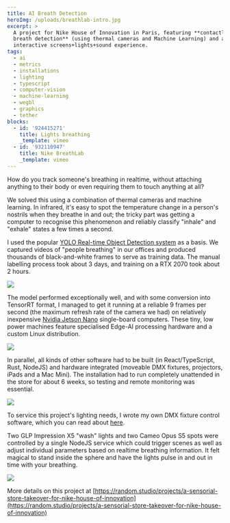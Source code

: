 ```yaml
---
title: AI Breath Detection
heroImg: /uploads/breathlab-intro.jpg
excerpt: >
  A project for Nike House of Innovation in Paris, featuring **contactless
  breath detection** (using thermal cameras and Machine Learning) and an
  interactive screens+lights+sound experience.
tags:
  - ai
  - metrics
  - installations
  - lighting
  - typescript
  - computer-vision
  - machine-learning
  - wegbl
  - graphics
  - tether
blocks:
  - id: '924415271'
    title: Lights breathing
    _template: vimeo
  - id: '932110947'
    title: Nike BreathLab
    _template: vimeo
---
```


How do you track someone's breathing in realtime, without attaching anything to their body or even requiring them to touch anything at all?

We solved this using a combination of thermal cameras and machine learning. In infrared, it's easy to spot the temperature change in a person's nostrils when they breathe in and out; the tricky part was getting a computer to recognise this phenomenon and reliably classify "inhale" and "exhale" states a few times a second.

I used the popular [YOLO Real-time Object Detection system](https://pjreddie.com/darknet/yolo/) as a basis. We captured videos of "people breathing" in our offices and produced thousands of black-and-white frames to serve as training data. The manual labelling process took about 3 days, and training on a RTX 2070 took about 2 hours.

![](/uploads/labelling-0.1-2.gif)

The model performed exceptionally well, and with some conversion into TensorRT format, I managed to get it running at a reliable 9 frames per second (the maximum refresh rate of the camera we had) on relatively inexpensive [Nvidia Jetson Nano](https://www.nvidia.com/en-us/autonomous-machines/embedded-systems/jetson-nano/product-development/) single-board computers. These tiny, low power machines feature specialised Edge-AI processing hardware and a custom Linux distribution.

![](/uploads/thermal-uncovered.jpg)

In parallel, all kinds of other software had to be built (in React/TypeScript, Rust, NodeJS) and hardware integrated (moveable DMX fixtures, projectors, iPads and a Mac Mini). The installation had to run completely unattended in the store for about 6 weeks, so testing and remote monitoring was essential.

![](/uploads/breathlab-metrics.jpg)

To service this project's lighting needs, I wrote my own DMX fixture control software, which you can read about [here](/projects/ArtNet%20Lighting%20Desk).

Two GLP Impression X5 "wash" lights and two Cameo Opus S5 spots were controlled by a single NodeJS service which could trigger scenes as well as adjust individual parameters based on realtime breathing information. It felt magical to stand inside the sphere and have the lights pulse in and out in time with your breathing.

![](/uploads/breathlab-sketches.jpg)

More details on this project at [https://random.studio/projects/a-sensorial-store-takeover-for-nike-house-of-innovation](https://random.studio/projects/a-sensorial-store-takeover-for-nike-house-of-innovation)
